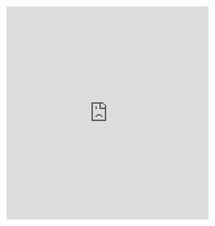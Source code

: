 <p style="text-align:center">
<iframe frameborder="0" height="480px"
        src="https://c3d.libretexts.org/CalcPlot3D/dynamicFigure/index.html?type=vector;vector=%3C-1,-2,1%3E;visible=true;color=rgb(255,0,255);size=3.6;initialpt=(0,0,0)&type=spacecurve;spacecurve=curve;x=-t;y=-2t;z=t;visible=true;width=2;view=0;tmin=-10;tmax=10;tsteps=100;color=rgb(255,0,255);showtrace=false;tval=-0.8799999999999999;constcol=true;twod=false;arrows=0;showpt=true;trace=true;vel=true;acc=true;osc=false;k=false;repeat=false;bounce=false;dashed=false;tanline=false;dropcurtain=false;showtvector=false;shownvector=false;showbvector=false;showtnbeqs=false;showtnblabels=false;showoscplane=false;showrectplane=false;shownormplane=false;optimizecurve=true;maxjointangle=10&type=vector;vector=%3C.2,.6,-1%3E;visible=true;color=rgb(17,109,192);size=3.6;initialpt=(0,0,0)&type=spacecurve;spacecurve=curve;x=.2t;y=0.6t;z=-t;visible=true;width=2;view=0;tmin=-10;tmax=10;tsteps=200;color=rgb(0,0,255);showtrace=false;tval=0;constcol=true;twod=false;arrows=0;showpt=true;trace=true;vel=true;acc=true;osc=false;k=false;repeat=false;bounce=false;dashed=false;tanline=false;dropcurtain=false;showtvector=false;shownvector=false;showbvector=false;showtnbeqs=false;showtnblabels=false;showoscplane=false;showrectplane=false;shownormplane=false;optimizecurve=true;maxjointangle=10&type=text;text=U;visible=true;point=%3C-1,-2,1%3E;color=rgb(255,0,255);font=Times%20New%20Roman;fontsize=24pt;bold=true;italic=false;fontmath=true;align=Upper-right&type=text;text=W;visible=true;point=(.2,.6,-1);color=rgb(0,0,255);font=Times%20New%20Roman;fontsize=22pt;bold=true;italic=false;fontmath=false;align=Upper-right&type=window;hsrmode=0;nomidpts=false;anaglyph=-1;center=-6.540739795874105,-7.532922933249356,-0.6883276867631631,1;focus=0,0,0,1;up=-0.6376072114783532,0.5980022969105068,-0.4856442079965091,1;transparent=false;alpha=140;twoviews=false;unlinkviews=false;axisextension=0.7;xaxislabel=x;yaxislabel=y;zaxislabel=z;edgeson=false;faceson=true;showbox=false;showaxes=true;showticks=true;perspective=true;centerxpercent=0.5;centerypercent=0.5;rotationsteps=30;autospin=true;xygrid=true;yzgrid=true;xzgrid=true;gridsonbox=false;gridplanes=false;gridcolor=rgb(128,128,128);xmin=-2;xmax=2;ymin=-2;ymax=2;zmin=-2;zmax=2;xscale=1;yscale=1;zscale=1;zcmin=-4;zcmax=4;xscalefactor=1;yscalefactor=1;zscalefactor=1;tracemode=-1;keep2d=false;zoom=1.072"
        width="90%">
</iframe>
</p>

